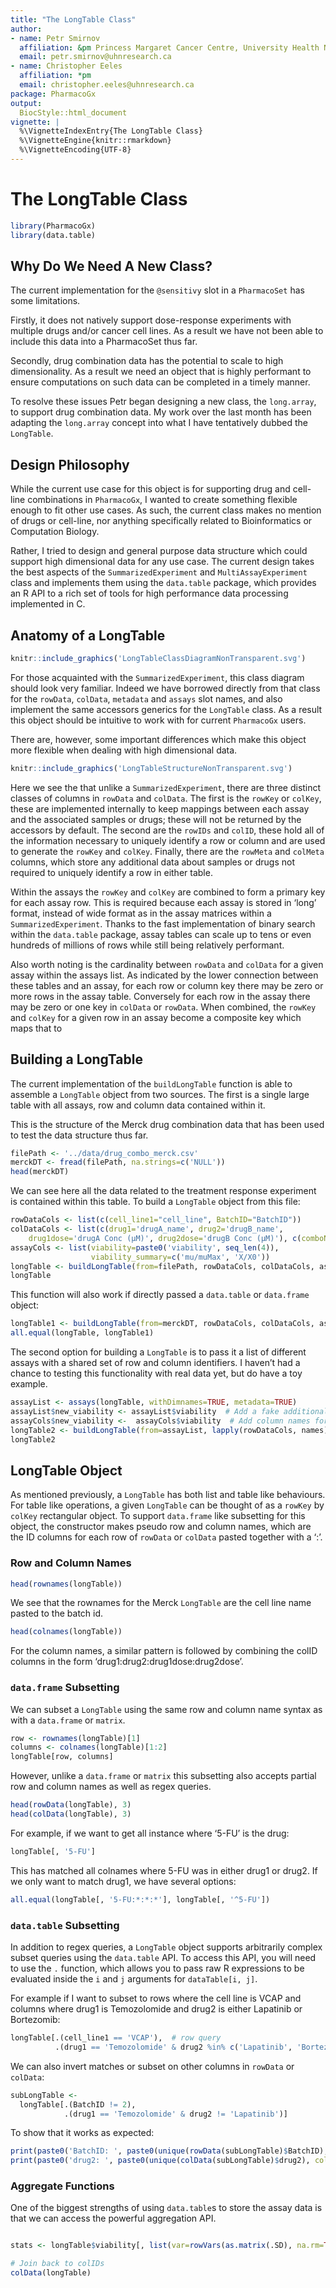 ```yaml
---
title: "The LongTable Class"
author:
- name: Petr Smirnov
  affiliation: &pm Princess Margaret Cancer Centre, University Health Network, Toronto Canada
  email: petr.smirnov@uhnresearch.ca
- name: Christopher Eeles
  affiliation: *pm
  email: christopher.eeles@uhnresearch.ca
package: PharmacoGx
output:
  BiocStyle::html_document
vignette: |
  %\VignetteIndexEntry{The LongTable Class}
  %\VignetteEngine{knitr::rmarkdown}
  %\VignetteEncoding{UTF-8}
---
```


# The LongTable Class

```r
library(PharmacoGx)
library(data.table)
```

## Why Do We Need A New Class?

The current implementation for the `@sensitivy` slot in a `PharmacoSet` has some
limitations.

Firstly, it does not natively support dose-response experiments with
multiple drugs and/or cancer cell lines. As a result we have not been 
able to include this data into a PharmacoSet thus far.

Secondly, drug combination data has the potential to scale to high dimensionality. 
As a result we need an object that is highly performant to ensure
computations on such data can be completed in a timely manner.

To resolve these issues Petr began designing a new class, the `long.array`, to
support drug combination data. My work over the last month has been adapting the
`long.array` concept into what I have tentatively dubbed the `LongTable`.


## Design Philosophy

While the current use case for this object is for supporting drug and cell-line
combinations in `PharmacoGx`, I wanted to create something flexible enough to fit
other use cases. As such, the current class makes no mention of drugs or cell-line,
nor anything specifically related to Bioinformatics or Computation Biology.

Rather, I tried to design and general purpose data structure which could support
high dimensional data for any use case. The current design takes the best aspects
of the `SummarizedExperiment` and `MultiAssayExperiment` class and implements 
them using the `data.table` package, which provides an R API to a rich set of 
tools for high performance data processing implemented in C.

## Anatomy of a LongTable

```r
knitr::include_graphics('LongTableClassDiagramNonTransparent.svg')
```

For those acquainted with the `SummarizedExperiment`, this class diagram
should look very familiar. Indeed we have borrowed directly from that class
for the `rowData`, `colData`, `metadata` and `assays` slot names, and also 
implement the same accessors generics for the `LongTable` class.
As a result this object should be intuitive to work with for current `PharmacoGx`
users.

There are, however, some important differences which make this object more
flexible when dealing with high dimensional data.

```r
knitr::include_graphics('LongTableStructureNonTransparent.svg')
```

Here we see the that unlike a `SummarizedExperiment`, there are three distinct 
classes of columns in `rowData` and `colData`. The first is the `rowKey` or 
`colKey`, these are implemented internally to keep mappings between each assay
and the associated samples or drugs; these will not be returned by the accessors
by default. The second are the `rowIDs` and `colID`, these hold all of the 
information necessary to uniquely identify a row or column and are used to 
generate the `rowKey` and `colKey`. Finally, there are the `rowMeta` and `colMeta`
columns, which store any additional data about samples or drugs not required
to uniquely identify a row in either table.

Within the assays the `rowKey` and `colKey` are combined to form a primary key
for each assay row. This is required because each assay is stored in 'long' 
format, instead of wide format as in the assay matrices within a 
`SummarizedExperiment`. Thanks to the fast implementation of binary search
within the `data.table` package, assay tables can scale up to tens or even
hundreds of millions of rows while still being relatively performant.

Also worth noting is the cardinality between `rowData` and `colData` for a given
assay within the assays list. As indicated by the lower connection between these
tables and an assay, for each row or column key there may be zero or more rows in
the assay table. Conversely for each row in the assay there may be zero or one key
in `colData` or `rowData`. When combined, the `rowKey` and `colKey` for a given
row in an assay become a composite key which maps that to


## Building a LongTable

The current implementation of the `buildLongTable` function is able to assemble
a `LongTable` object from two sources. The first is a single large table with
all assays, row and column data contained within it.

This is the structure of the Merck drug combination data that has been used to
test the data structure thus far.

```r
filePath <- '../data/drug_combo_merck.csv'
merckDT <- fread(filePath, na.strings=c('NULL'))
head(merckDT)
```
We can see here all the data related to the treatment response experiment is
contained within this table. To build a `LongTable` object from this file:

```r
rowDataCols <- list(c(cell_line1="cell_line", BatchID="BatchID"))
colDataCols <- list(c(drug1='drugA_name', drug2='drugB_name',
    drug1dose='drugA Conc (µM)', drug2dose='drugB Conc (µM)'), c(comboName='combination_name'))
assayCols <- list(viability=paste0('viability', seq_len(4)),
                  viability_summary=c('mu/muMax', 'X/X0'))
longTable <- buildLongTable(from=filePath, rowDataCols, colDataCols, assayCols)
longTable
```
This function will also work if directly passed a `data.table` or `data.frame`
object:

```r
longTable1 <- buildLongTable(from=merckDT, rowDataCols, colDataCols, assayCols)
all.equal(longTable, longTable1)
```
The second option for building a `LongTable` is to pass it a list of different
assays with a shared set of row and column identifiers. I haven't had a chance
to testing this functionality with real data yet, but do have a toy example.

```r
assayList <- assays(longTable, withDimnames=TRUE, metadata=TRUE)
assayList$new_viability <- assayList$viability  # Add a fake additional assay
assayCols$new_viability <-  assayCols$viability  # Add column names for fake assay
longTable2 <- buildLongTable(from=assayList, lapply(rowDataCols, names), lapply(colDataCols, names), assayCols)
longTable2
```
## LongTable Object

As mentioned previously, a `LongTable` has both list and table like behaviours.
For table like operations, a given `LongTable` can be thought of as a `rowKey`
by `colKey` rectangular object. To support `data.frame` like subsetting for this
object, the constructor makes pseudo row and column names, which are the ID columns
for each row of `rowData` or `colData` pasted together with a ':'.

### Row and Column Names

```r
head(rownames(longTable))
```
We see that the rownames for the Merck `LongTable` are the cell line name
pasted to the batch id.

```r
head(colnames(longTable))
```

For the column names, a similar pattern is followed by combining the colID 
columns in the form 'drug1:drug2:drug1dose:drug2dose'.

### `data.frame` Subsetting

We can subset a `LongTable` using the same row and column name syntax as 
with a `data.frame` or `matrix`.

```r
row <- rownames(longTable)[1]
columns <- colnames(longTable)[1:2]
longTable[row, columns]
```
However, unlike a `data.frame` or `matrix` this subsetting also accepts partial
row and column names as well as regex queries.

```r
head(rowData(longTable), 3)
head(colData(longTable), 3)
```

For example, if we want to get all instance where '5-FU' is the drug:

```r
longTable[, '5-FU']
```

This has matched all colnames where 5-FU was in either drug1 or drug2. If
we only want to match drug1, we have several options:

```r
all.equal(longTable[, '5-FU:*:*:*'], longTable[, '^5-FU'])
```

### `data.table` Subsetting

In addition to regex queries, a `LongTable` object supports arbitrarily complex
subset queries using the `data.table` API. To access this API, you will need to 
use the `.` function, which allows you to pass raw R expressions to be evaluated
inside the `i` and `j` arguments for `dataTable[i, j]`.

For example if I want to subset to rows where the cell line is VCAP and columns
where drug1 is Temozolomide and drug2 is either Lapatinib or Bortezomib:

```r
longTable[.(cell_line1 == 'VCAP'),  # row query
          .(drug1 == 'Temozolomide' & drug2 %in% c('Lapatinib', 'Bortezomib'))]  # column query
```
We can also invert matches or subset on other columns in `rowData` or `colData`:

```r
subLongTable <- 
  longTable[.(BatchID != 2),
            .(drug1 == 'Temozolomide' & drug2 != 'Lapatinib')]
```
To show that it works as expected:

```r
print(paste0('BatchID: ', paste0(unique(rowData(subLongTable)$BatchID), collapse=', ')))
print(paste0('drug2: ', paste0(unique(colData(subLongTable)$drug2), collapse=', ')))
```

### Aggregate Functions

One of the biggest strengths of using `data.table`s to store the assay data is
that we can access the powerful aggregation API.

```r

```
```r
stats <- longTable$viability[, list(var=rowVars(as.matrix(.SD), na.rm=TRUE), mean=rowMeans(.SD, na.rm=TRUE))]

```

```r
# Join back to colIDs
colData(longTable)

```



































